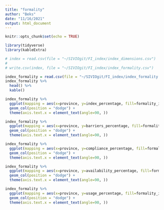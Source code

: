```yaml
---
title: "formality"
author: "Beks"
date: "11/16/2021"
output: html_document
---
```


```r
knitr::opts_chunk$set(echo = TRUE)

library(tidyverse)
library(kableExtra)
```

```r
# index = read.csv(file = "~/SIVIOgit/FI_index/index_dimensions.csv")
# 
# write.csv(index, file = "~/SIVIOgit/FI_index/index_formality.csv")
```

```r
index_formality = read.csv(file = "~/SIVIOgit/FI_index/index_formality.csv")
index_formality %>%
  head() %>%
  kable()
```

```r
index_formality %>%
  ggplot(mapping = aes(x=province, y=index_percentage, fill=formality_inclusion)) +
  geom_col(position = "dodge") +
  theme(axis.text.x = element_text(angle=90, ))
```

```r
index_formality %>%
  ggplot(mapping = aes(x=province, y=barriers_percentage, fill=formality_inclusion)) +
  geom_col(position = "dodge") +
  theme(axis.text.x = element_text(angle=90, ))
```

```r
index_formality %>%
  ggplot(mapping = aes(x=province, y=compliance_percentage, fill=formality_inclusion)) +
  geom_col(position = "dodge") +
  theme(axis.text.x = element_text(angle=90, ))
```

```r
index_formality %>%
  ggplot(mapping = aes(x=province, y=availability_percentage, fill=formality_inclusion)) +
  geom_col(position = "dodge") +
  theme(axis.text.x = element_text(angle=90, ))
```

```r
index_formality %>%
  ggplot(mapping = aes(x=province, y=usage_percentage, fill=formality_inclusion)) +
  geom_col(position = "dodge") +
  theme(axis.text.x = element_text(angle=90, ))
```




